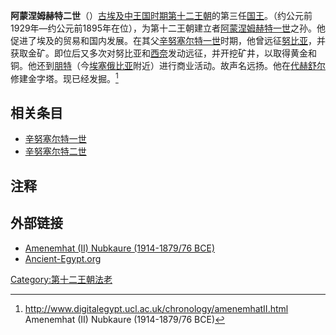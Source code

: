 {{Link style|time=2015-12-12T06:12:57+00:00}}
{{Pharaoh Infobox | 
    Name=阿蒙涅姆赫特二世| 
    Image=AmenemhatII-Sphinx-Louvre Oct27-07.png|
Caption=阿蒙涅姆赫特二世像 [[罗浮宫|罗浮宫]]藏|
ImageSize=300|
    Alt=阿门涅姆赫特二世|
 NomenHiero=|
Nomen=阿蒙涅姆赫特<br>''{{Unicode|Jmn m ḥ3.t}}''<br>''[[Amun|Amun]] is in front''<br><hiero>G39-N5-<-i-mn:n-m-HAt:t-></hiero><br>转写：<br>Ameni<br>''{{Unicode|Jmn-j}}''<br>''(Ruler of ？) Amun''<br><hiero><-M17-Y5:N35-M17-M17-></hiero>|
PrenomenHiero=|
Prenomen=''Nubkaure''<br>''{{Unicode|Nbw-k3w-Rˁ}}''<br> ''Golden are the souls of Re''<br><hiero>M23:t-L2:t-<-ra:S12 D28*D28:D28-></hiero>| 
 HorusHiero=<hiero>H-k:n-m-mAat</hiero> | 
 Horus=Hekenemmaat<br>''{{Unicode|ḥkn-m-m3ˁ.t}}''<br>''He who delights in Maat'' |
 NebtyHiero=<hiero>H-k:n-m-mAat</hiero> | 
 Nebty=Hekenemmaat<br>''{{Unicode|ḥkn-m-m3ˁ.t}}''<br>''He who delights in Maat'' |
 GoldenHiero=|
 Golden=Maatkheru <br>''{{Unicode|(Bjk-nbw)-m3ˁ.t-ḫrw}}''<br>金何露斯，真实的声音<br><hiero>G8-U2:Aa11-xrw</hiero><br>转写：<br>Maatkheruemnebtawy<br>''{{Unicode|(Bjk-nbw)-m3ˁ.t-ḫrw-m-nb-t3.w(j)}}''<br>金何露斯，真实的声音与两地之主<br> <hiero>G8-Aa11:P8-G17-V30:N19</hiero>|
Reign=约公元前1929年——约公元前1895年|
Dynasty=[[第十二王朝|第十二王朝]] |
Coregency=|
Predecessor=[[辛努塞尔特一世|辛努塞尔特一世]]|
Successor=[[辛努塞尔特二世|辛努塞尔特二世]]|
Spouse=[[:en:kaneferu|kaneferu]]|
Father=[[辛努塞尔特一世|辛努塞尔特一世]]|
Mother=[[尼斐鲁三|尼斐鲁三]]|
Children= [[辛努塞尔特二世|辛努塞尔特二世]]，[[:en:Khenemetneferhedjet_I|Khenemetneferhedjet I]]，[[:en:Itakayet|Itakayet]] ，[[:en:Itaweret|Itaweret]]，[[:en:Khnemet|Khnemet]]，[[:en:Khnemet|Khnemet]]，[[:en:Nofret_II|Nofret II]]，[[:en:Sithathormerit|Sithathormerit]]|
Born=|
Died=约公元前1895年|
Burial=[[白金字塔|白金字塔]]|
Monuments=
}}
'''阿蒙涅姆赫特二世'''（{{lang-en|Amenemhet II}}）[[古埃及|古埃及]][[中王国时期|中王国时期]][[第十二王朝|第十二王朝]]的第三任[[国王|国王]]。（约公元前1929年—约公元前1895年在位），为第十二王朝建立者[[阿蒙涅姆赫特一世|阿蒙涅姆赫特一世]]之孙。他促进了埃及的贸易和国内发展。在其父[[辛努塞尔特一世|辛努塞尔特一世]]时期，他曾远征[[努比亚|努比亚]]，并获取金矿。即位后又多次对努比亚和[[西奈|西奈]]发动远征，并开挖矿井，以取得黄金和铜。他还到[[朋特|朋特]]（今[[埃塞俄比亚|埃塞俄比亚]]附近）进行商业活动。故声名远扬。他在[[代赫舒尔|代赫舒尔]]修建金字塔。现已经发掘。<ref>http://www.digitalegypt.ucl.ac.uk/chronology/amenemhatII.html Amenemhat (II) Nubkaure (1914-1879/76 BCE)</ref>

== 相关条目 ==
* [[辛努塞尔特一世|辛努塞尔特一世]]
* [[辛努塞尔特二世|辛努塞尔特二世]]

==注释==
<references/>

==外部链接==
* [http://www.digitalegypt.ucl.ac.uk/chronology/amenemhatII.html Amenemhat (II) Nubkaure (1914-1879/76 BCE)]
* [http://www.ancient-egypt.org/index.html Ancient-Egypt.org] {{Wayback|url=http://www.ancient-egypt.org/index.html |date=20191112100009 }}

{{Pharaoh | Prev=[[辛努塞尔特一世|辛努塞尔特一世]] | Dynasty=[[埃及第十二王朝|第十二王朝]] | Next=[[辛努塞尔特二世|辛努塞尔特二世]]}}

{{Commonscat|Amenemhet II}}
{{著名埃及统治者}}

{{Authority control}}
[[Category:第十二王朝法老|Category:第十二王朝法老]]